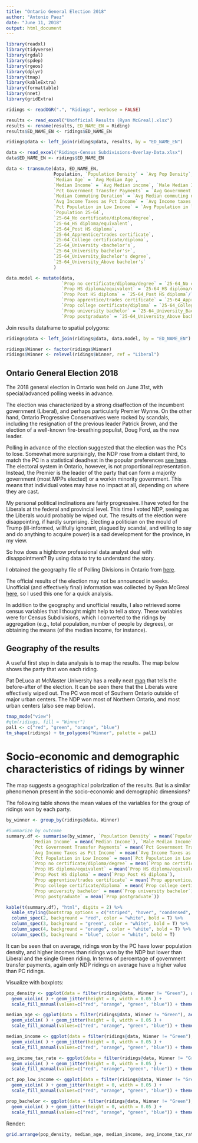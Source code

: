 ```yaml
---
title: "Ontario General Election 2018"
author: "Antonio Paez"
date: "June 11, 2018"
output: html_document
---
```


```r
library(readxl)
library(tidyverse)
library(rgdal)
library(spdep)
library(rgeos)
library(dplyr)
library(tmap)
library(kableExtra)
library(formattable)
library(nnet)
library(gridExtra)
```

```r
ridings <- readOGR(".", "Ridings", verbose = FALSE)
```

```r
results <- read_excel("Unofficial Results (Ryan McGreal).xlsx")
results <- rename(results, ED_NAME_EN = Riding)
results$ED_NAME_EN <- ridings$ED_NAME_EN
```

```r
ridings@data <- left_join(ridings@data, results, by = "ED_NAME_EN")
```

```r
data <- read_excel("Ridings-Census Subdivisions-Overlay-Data.xlsx")
data$ED_NAME_EN <- ridings$ED_NAME_EN
```

```r
data <- transmute(data, ED_NAME_EN, 
                  Population, `Population Density` = `Avg Pop Density`,
                  `Median Age` = `Avg Median Age`,
                  `Median Income` = `Avg Median income`, `Male Median Income` = `Avg Male_Median income`, `Female Median Income` = `Avg Female_Median income`,
                  `Pct Government Transfer Payments` = `Avg Government transfer payments %`,
                  `Median Commuting Duration` = `Avg Median commuting duration`,
                  `Avg Income Taxes as Pct Income` = `Avg Income taxes as % of total income`,
                  `Pct Population in Low Income` = `Avg Population in low income %`,
                  `Population 25-64`,
                  `25-64_No certificate/diploma/degree`,
                  `25-64_HS diploma/equivalent`,
                  `25-64_Post HS diploma`,
                  `25-64_Apprentice/trades certificate`,
                  `25-64_College certificate/diploma`,
                  `25-64_University <bachelor's`,
                  `25-64_University bachelor's+`,
                  `25-64_University_Bachelor's degree`,
                  `25-64_University_Above bachelor's`
                  )
```

```r
data.model <- mutate(data,
                     `Prop no certificate/diploma/degree` = `25-64_No certificate/diploma/degree`/`Population 25-64`,
                     `Prop HS diploma/equivalent` = `25-64_HS diploma/equivalent`/`Population 25-64`,
                     `Prop Post HS diploma` = `25-64_Post HS diploma`/`Population 25-64`,
                     `Prop apprentice/trades certificate` = `25-64_Apprentice/trades certificate`/`Population 25-64`,
                     `Prop college certificate/diploma` = `25-64_College certificate/diploma`/`Population 25-64`,
                     `Prop university bachelor` = `25-64_University_Bachelor's degree`/`Population 25-64`,
                     `Prop postgraduate` = `25-64_University_Above bachelor's`/`Population 25-64`)
```

Join results dataframe to spatial polygons:
```r
ridings@data <- left_join(ridings@data, data.model, by = "ED_NAME_EN")
```

```r
ridings$Winner <- factor(ridings$Winner)
ridings$Winner <- relevel(ridings$Winner, ref = "Liberal")
```
## Ontario General Election 2018

The 2018 general election in Ontario was held on June 31st, with special/advanced polling weeks in advance.

The election was characterized by a strong disaffection of the incumbent government (Liberal), and perhaps particularly Premier Wynne. On the other hand, Ontario Progressive Conservatives were rocked by scandals, including the resignation of the previous leader Patrick Brown, and the election of a well-known fire-breathing populist, Doug Ford, as the new leader.

Polling in advance of the election suggested that the election was the PCs to lose. Somewhat more surprisingly, the NDP rose from a distant third, to match the PC in a statistical deadheat in the popular preferences [see here](https://newsinteractives.cbc.ca/onvotes/poll-tracker/). The electoral system in Ontario, however, is not proportional representation. Instead, the Premier is the leader of the party that can form a majority government (most MPPs elected) or a workin minority government. This means that individual votes may have no impact at all, depending on where they are cast.

My personal political inclinations are fairly progressive. I have voted for the Liberals at the federal and provincial level. This time I voted NDP, seeing as the Liberals would probably be wiped out. The results of the election were disappointing, if hardly surprising. Electing a politician on the mould of Trump (ill-informed, willfully ignorant, plagued by scandal, and willing to say and do anything to acquire power) is a sad development for the province, in my view.

So how does a highbrow professional data analyst deal with disappointment? By using data to try to understand the story.

I obtained the geography file of Polling Divisions in Ontario from [here](https://www.elections.on.ca/en/voting-in-ontario/electoral-district-shapefiles/limited-use-data-product-licence-agreement/download-shapefiles.html).

The official results of the election may not be announced in weeks. Unofficial (and effectively final) information was collected by Ryan McGreal [here](https://quandyfactory.com/blog/201/unofficial_ontario_2018_election_riding_by_riding_summary_table
), so I used this one for a quick analysis.

In addition to the geography and unofficial results, I also retrieved some census variables that I thought might help to tell a story. These variables were for Census Subdivisions, which I converted to the ridings by aggregation (e.g., total population, number of people by degrees), or obtaining the means (of the median income, for instance).

## Geography of the results

A useful first step in data analysis is to map the results. The map below shows the party that won each riding.

Pat DeLuca at McMaster University has a really neat [map](https://mcmaster.maps.arcgis.com/apps/StorytellingSwipe/index.html?appid=7b915811943e4e4cba7ab4803ce5a2cd) that tells the before-after of the election. It can be seen there that the Liberals were effectively wiped out. The PC won most of Southern Ontario outside of major urban centers. The NDP won most of Northern Ontario, and most urban centers (also see map below).

```r
tmap_mode("view")
#qtm(ridings, fill = "Winner")
pal1 <- c("red", "green", "orange", "blue")
tm_shape(ridings) + tm_polygons("Winner", palette = pal1)
```

# Socio-economic and demographic characteristics of ridings by winner

The map suggests a geographical polarization of the results. But is a similar phenomenon present in the socio-economic and demographic dimensions?

The following table shows the mean values of the variables for the group of ridings won by each party.

```r
by_winner <- group_by(ridings@data, Winner)
```

```r
#Summarize by outcome
summary.df <- summarise(by_winner, `Population Density` = mean(`Population Density`), 
          `Median Income` = mean(`Median Income`), `Male Median Income` = mean(`Male Median Income`), `Female Median Income` = mean(`Female Median Income`),
          `Pct Government Transfer Payments` = mean(`Pct Government Transfer Payments`), 
          `Avg Income Taxes as Pct Income` = mean(`Avg Income Taxes as Pct Income`), 
          `Pct Population in Low Income` = mean(`Pct Population in Low Income`), 
          `Prop no certificate/diploma/degree` = mean(`Prop no certificate/diploma/degree`),
          `Prop HS diploma/equivalent` = mean(`Prop HS diploma/equivalent`),
          `Prop Post HS diploma` = mean(`Prop Post HS diploma`),
          `Prop apprentice/trades certificate` = mean(`Prop apprentice/trades certificate`),
          `Prop college certificate/diploma` = mean(`Prop college certificate/diploma`),
          `Prop university bachelor` = mean(`Prop university bachelor`),
          `Prop postgraduate` = mean(`Prop postgraduate`))
```

```r
kable(t(summary.df), "html", digits = 2) %>%
  kable_styling(bootstrap_options = c("striped", "hover", "condensed", "responsive")) %>%
  column_spec(2, background = "red", color = "white", bold = T) %>%
  column_spec(3, background = "green", color = "white", bold = T) %>%
  column_spec(4, background = "orange", color = "white", bold = T) %>%
  column_spec(5, background = "blue", color = "white", bold = T)
```

It can be seen that on average, ridings won by the PC have lower population density, and higher incomes than ridings won by the NDP but lower than Liberal and the single Green riding. In terms of percentage of government transfer payments, again only NDP ridings on average have a higher value than PC ridings. 

Visualize with boxplots:
```r
pop_density <- ggplot(data = filter(ridings@data, Winner != "Green"), aes(x = Winner, y = `Population Density`, fill = Winner)) + 
  geom_violin( ) + geom_jitter(height = 0, width = 0.05 ) +
  scale_fill_manual(values=c("red", "orange", "green", "blue")) + theme_classic()

median_age <- ggplot(data = filter(ridings@data, Winner != "Green"), aes(x = Winner, y = `Median Age`, fill = Winner)) +
  geom_violin( ) + geom_jitter(height = 0, width = 0.05 ) +
  scale_fill_manual(values=c("red", "orange", "green", "blue")) + theme_classic()

median_income <- ggplot(data = filter(ridings@data, Winner != "Green"), aes(x = Winner, y = `Median Income`, fill = Winner)) +   
  geom_violin( ) + geom_jitter(height = 0, width = 0.05 ) +
  scale_fill_manual(values=c("red", "orange", "green", "blue")) + theme_classic()

avg_income_tax_rate <- ggplot(data = filter(ridings@data, Winner != "Green"), aes(x = Winner, y = `Avg Income Taxes as Pct Income`, fill = Winner)) +   
  geom_violin( ) + geom_jitter(height = 0, width = 0.05 ) +
  scale_fill_manual(values=c("red", "orange", "green", "blue")) + theme_classic()

pct_pop_low_income <- ggplot(data = filter(ridings@data, Winner != "Green"), aes(x = Winner, y = `Pct Population in Low Income`, fill = Winner)) +   
  geom_violin( ) + geom_jitter(height = 0, width = 0.05 ) +
  scale_fill_manual(values=c("red", "orange", "green", "blue")) + theme_classic()

prop_bachelor <- ggplot(data = filter(ridings@data, Winner != "Green"), aes(x = Winner, y = `Prop university bachelor`, fill = Winner)) +   
  geom_violin( ) + geom_jitter(height = 0, width = 0.05 ) +
  scale_fill_manual(values=c("red", "orange", "green", "blue")) + theme_classic()
```

Render:
```r
grid.arrange(pop_density, median_age, median_income, avg_income_tax_rate, pct_pop_low_income, prop_bachelor, ncol = 2)
```

